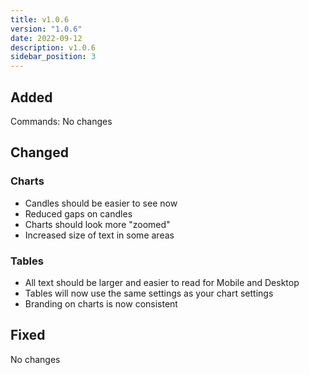 ```yaml
---
title: v1.0.6
version: "1.0.6"
date: 2022-09-12
description: v1.0.6
sidebar_position: 3
---
```


## Added

Commands:
No changes

## Changed

### Charts
- Candles should be easier to see now
- Reduced gaps on candles
- Charts should look more "zoomed"
- Increased size of text in some areas
### Tables
- All text should be larger and easier to read for Mobile and Desktop
- Tables will now use the same settings as your chart settings
- Branding on charts is now consistent

## Fixed
No changes
